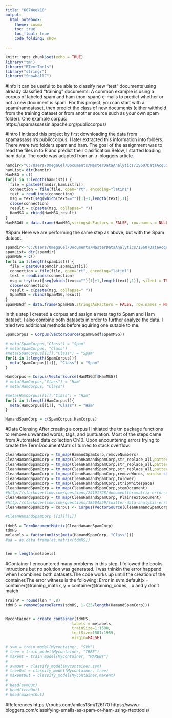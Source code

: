 ---
title: "607Week10"
output: 
  html_notebook:
    theme: cosmo
    toc: true
    toc_float: true
    code_folding: show

---

```{r setup, include=FALSE}
knitr::opts_chunk$set(echo = TRUE)
library("tm")
library("RTextTools")
library("stringr")
library("SnowballC")


```
#Info
It can be useful to be able to classify new "test" documents using already classified "training" documents. A common example is using a corpus of labeled spam and ham (non-spam) e-mails to predict whether or not a new document is spam. 
For this project, you can start with a spam/hamdataset, then predict the class of new documents (either withheld from the training dataset or from another source such as your own spam folder).  One example corpus: https://spamassassin.apache.org/publiccorpus/


#Intro
I initiated this project by first downloading the data from spamassassin's publiccorpus. I later extracted this information into folders. There were two folders spam and ham. The goal of the assignment was to read the files in to R and predict their clasification.Below, I started loading ham data. The code was adapted from an .r-bloggers article.
```{r Ham, warning=FALSE}

hamdir<-"C:/Users/OmegaCel/Documents/MasterDataAnalytics/IS607DataAcquisition&Management/Week10/easy_ham/"
hamList= dir(hamdir)
HamMSG = c()
for(i in 1:length(hamList)) {
  file = paste0(hamdir,hamList[i])
  connection = file(file, open="rt", encoding="latin1")
  text = readLines(connection)
  msg = text[seq(which(text=="")[1]+1,length(text),1)]
  close(connection)
  result = c(paste(msg, collapse=" "))
  HamMSG = rbind(HamMSG,result)
}
HamMSGdf = data.frame(HamMSG,stringsAsFactors = FALSE, row.names = NULL)

```

#Spam
Here we are performing the same step as above, but with the Spam dataset.
```{r Spam, warning=FALSE}
spamdir<-"C:/Users/OmegaCel/Documents/MasterDataAnalytics/IS607DataAcquisition&Management/Week10/spam/"
spamList= dir(spamdir)
SpamMSG = c()
for(i in 1:length(spamList)) {
  file = paste0(spamdir,spamList[i])
  connection = file(file, open="rt", encoding="latin1")
  text = readLines(connection)
  msg = try(text[seq(which(text=="")[1]+1,length(text),1)], silent = TRUE)
  close(connection)
  result = c(paste(msg, collapse=" "))
  SpamMSG = rbind(SpamMSG,result)
}
SpamMSGdf = data.frame(SpamMSG,stringsAsFactors = FALSE, row.names = NULL)


```


In this step I created a corpus and assign a meta tag to Spam and Ham dataset. I also combine both datasets in order to further analyze the data. I tried two additional methods before aquiring one sutable to me.
```{r corpus, warning=FALSE}
SpamCorpus = Corpus(VectorSource(SpamMSGdf$SpamMSG))

# meta(SpamCorpus,"Class") = "Spam"
# meta(SpamCorpus, "Class")
#meta(SpamCorpus[[1]],"Class") = "Spam"
for(i in 1:length(SpamCorpus)){
  meta(SpamCorpus[[i]], "Class") = "Spam"
}

HamCorpus = Corpus(VectorSource(HamMSGdf$HamMSG))
# meta(HamCorpus,"Class") = "Ham"
# meta(HamCorpus, "Class")

#meta(HamCorpus[[1]],"Class") = "Ham"
for(i in 1:length(HamCorpus)){
  meta(HamCorpus[[i]], "Class") = "Ham"
}

HamandSpamCorp = c(SpamCorpus,HamCorpus)


```
#Data Clensing
After creating a corpus I initiated the tm package functions to remove unwanted words, tags, and puntuation. Most of the steps came from Automated data collection Ch10. Upon encountering errors trying to create the TermDocumentMatrix  I turned to stack overflow.
```{r }

CleanHamandSpamCorp = tm_map(HamandSpamCorp,removeNumbers)
CleanHamandSpamCorp = tm_map(CleanHamandSpamCorp,str_replace_all,pattern = "<.*?>", replacement =" ")
CleanHamandSpamCorp = tm_map(CleanHamandSpamCorp,str_replace_all,pattern ="\\=", replacement =" ")
CleanHamandSpamCorp = tm_map(CleanHamandSpamCorp,str_replace_all,pattern = "[[:punct:]]", replacement =" ")
CleanHamandSpamCorp = tm_map(CleanHamandSpamCorp,removeWords, words= stopwords("en"))
CleanHamandSpamCorp = tm_map(CleanHamandSpamCorp,tolower)
CleanHamandSpamCorp = tm_map(CleanHamandSpamCorp,stripWhitespace)
CleanHamandSpamCorp = tm_map(CleanHamandSpamCorp,stemDocument)
#http://stackoverflow.com/questions/24191728/documenttermmatrix-error-on-corpus-argument
CleanHamandSpamCorp = tm_map(CleanHamandSpamCorp, PlainTextDocument)
#http://stackoverflow.com/questions/18504559/twitter-data-analysis-error-in-term-document-matrix
CleanHamandSpamCorp = corpus <- Corpus(VectorSource(CleanHamandSpamCorp))

#CleanHamandSpamCorp [[1]][[1]]

tdmHS = TermDocumentMatrix(CleanHamandSpamCorp)
tdmHS
melabels = factor(unlist(meta(HamandSpamCorp, "Class")))
#aa = as.data.frame(as.matrix(tdmHS))


len = length(melabels)
```

#Container
I encountered many problems in this step. I followed the books intructions but no solution was generated. I was thinkin the error happend when I combined both datasets.The code works up untill the creation of the container.The error witness is the following:
Error in svm.default(x = container@training_matrix, y = container@training_codes,  : 
  x and y don't match

```{r container}

TrainP = round(len * .8)
tdmHS = removeSparseTerms(tdmHS, 1-(25/length(HamandSpamCorp)))


Mycontainer = create_container(tdmHS,
                             labels = melabels,
                             trainSize=1:1500,
                             testSize=1501:1959,
                             virgin=FALSE)

# svm = train_model(Mycontainer, "SVM")
# tree = train_model(Mycontainer, "TREE")
# maxent = train_model(Mycontainer, "MAXENT")
# 
# svmOut = classify_model(Mycontainer,svm)
# treeOut = classify_model(Mycontainer, tree)
# maxentOut = classify_model(Mycontainer,maxent)
# 
# head(svmOut)
# head(treeOut)
# head(maxentOut)
```

#References
 https://rpubs.com/anilcs13m/126170
https://www.r-bloggers.com/classifying-emails-as-spam-or-ham-using-rtexttools/
